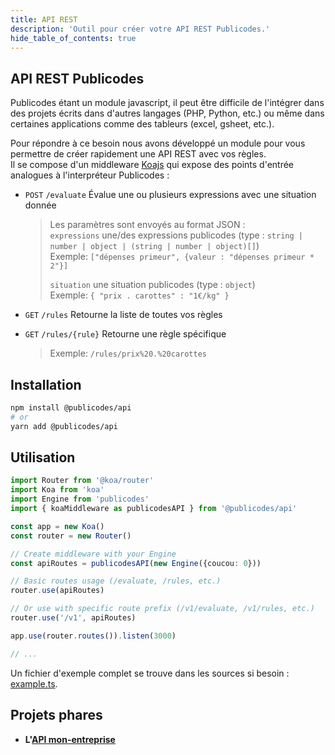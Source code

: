 ```yaml
---
title: API REST
description: 'Outil pour créer votre API REST Publicodes.'
hide_table_of_contents: true
---
```


## API REST Publicodes

Publicodes étant un module javascript, il peut être difficile de l'intégrer dans des projets écrits dans d'autres
langages (PHP, Python, etc.) ou même dans certaines applications comme des tableurs (excel, gsheet, etc.).

Pour répondre à ce besoin nous avons développé un module pour vous permettre
de créer rapidement une API REST avec vos règles.<br/>
Il se compose d'un middleware [Koajs](https://github.com/koajs/koa)
qui expose des points d'entrée analogues à l'interpréteur Publicodes :

- `POST` `/evaluate` Évalue une ou plusieurs expressions avec une situation donnée

  > Les paramètres sont envoyés au format JSON :  
  > `expressions` une/des expressions publicodes (type : `string | number | object | (string | number | object)[]`)  
  > Exemple: `["dépenses primeur", {valeur : "dépenses primeur * 2"}]`
  >
  > `situation` une situation publicodes (type : `object`)  
  > Exemple: `{ "prix . carottes" : "1€/kg" }`

- `GET` `/rules` Retourne la liste de toutes vos règles
- `GET` `/rules/{rule}` Retourne une règle spécifique
  > Exemple: `/rules/prix%20.%20carottes`

## Installation

```bash
npm install @publicodes/api
# or
yarn add @publicodes/api
```

## Utilisation

```ts
import Router from '@koa/router'
import Koa from 'koa'
import Engine from 'publicodes'
import { koaMiddleware as publicodesAPI } from '@publicodes/api'

const app = new Koa()
const router = new Router()

// Create middleware with your Engine
const apiRoutes = publicodesAPI(new Engine({coucou: 0}))

// Basic routes usage (/evaluate, /rules, etc.)
router.use(apiRoutes)

// Or use with specific route prefix (/v1/evaluate, /v1/rules, etc.)
router.use('/v1', apiRoutes)

app.use(router.routes()).listen(3000)

// ...
```

Un fichier d'exemple complet se trouve dans les sources si besoin : [example.ts](https://github.com/betagouv/publicodes/blob/master/packages/api/example.ts).

## Projets phares

- **L'[API mon-entreprise](https://mon-entreprise.urssaf.fr/développeur/api)**
